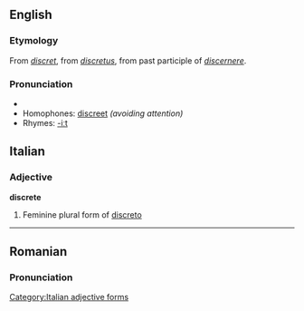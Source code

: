 {{wikipedia|dab=Discrete}}
==English==

===Etymology===
From {{OF.}} ''[[discret]]'', from {{L.}} ''[[discretus]]'', from past participle of ''[[discernere]]''.

===Pronunciation===
*{{audio|en-us-discrete.ogg|Audio (US)}}
*Homophones: [[discreet]] ''(avoiding attention)''
*Rhymes: [[Rhymes:English:-iːt|-iːt]]



==Italian==

===Adjective===
'''discrete''' {{f}}

# Feminine plural form of [[discreto]]

[[Category:Italian adjective forms]]

----

==Romanian==

===Pronunciation===
{{IPA|[dis'kre.te]|lang=ro}}